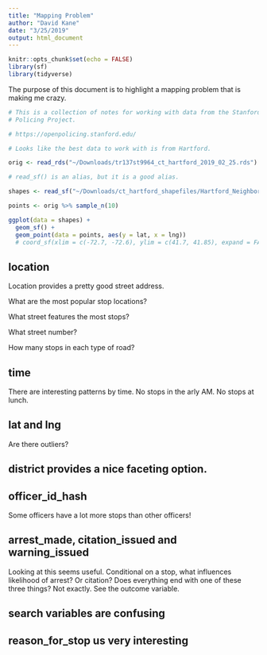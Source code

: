 ```yaml
---
title: "Mapping Problem"
author: "David Kane"
date: "3/25/2019"
output: html_document
---
```


```r
knitr::opts_chunk$set(echo = FALSE)
library(sf)
library(tidyverse)
```

The purpose of this document is to highlight a mapping problem that is making me crazy.

```r
# This is a collection of notes for working with data from the Stanford Open
# Policing Project. 

# https://openpolicing.stanford.edu/

# Looks like the best data to work with is from Hartford.

orig <- read_rds("~/Downloads/tr137st9964_ct_hartford_2019_02_25.rds") 

# read_sf() is an alias, but it is a good alias.

shapes <- read_sf("~/Downloads/ct_hartford_shapefiles/Hartford_Neighborhoods.shp")

```

```r
points <- orig %>% sample_n(10)

ggplot(data = shapes) + 
  geom_sf() +
  geom_point(data = points, aes(y = lat, x = lng)) 
  # coord_sf(xlim = c(-72.7, -72.6), ylim = c(41.7, 41.85), expand = FALSE)
```

## location

Location provides a pretty good street address. 

What are the most popular stop locations?

What street features the most stops? 

What street number?

How many stops in each type of road?

## time

There are interesting patterns by time. No stops in the arly AM. No stops at lunch.

## lat and lng

Are there outliers?

## district provides a nice faceting option.

## officer_id_hash

Some officers have a lot more stops than other officers!

## arrest_made, citation_issued and warning_issued

Looking at this seems useful. Conditional on a stop, what influences likelihood of arrest? Or citation? Does everything end with one of these three things? Not exactly. See the outcome variable.

## search variables are confusing

## reason_for_stop us very interesting


